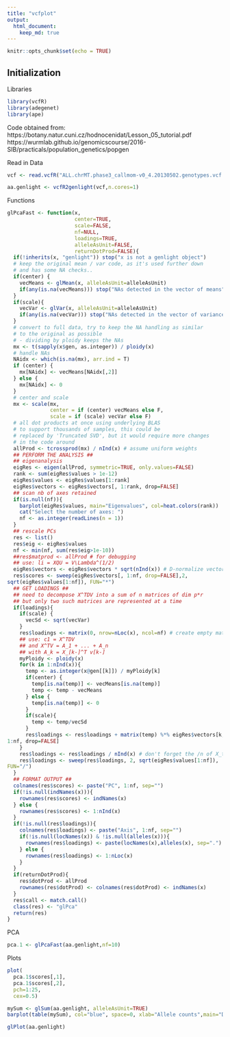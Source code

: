 ---
title: "vcfplot"
output: 
  html_document:
    keep_md: true
---

```{r setup, include=FALSE}
knitr::opts_chunk$set(echo = TRUE)
```

## Initialization

Libraries

```{r}
library(vcfR)
library(adegenet)
library(ape)

```


Code obtained from:
https://botany.natur.cuni.cz/hodnocenidat/Lesson_05_tutorial.pdf
https://wurmlab.github.io/genomicscourse/2016-SIB/practicals/population_genetics/popgen

Read in Data

```{r}
vcf <- read.vcfR("ALL.chrMT.phase3_callmom-v0_4.20130502.genotypes.vcf.gz")
```

```{r}
aa.genlight <- vcfR2genlight(vcf,n.cores=1)
```
Functions

```{r}
glPcaFast <- function(x, 
                      center=TRUE, 
                      scale=FALSE, 
                      nf=NULL, 
                      loadings=TRUE, 
                      alleleAsUnit=FALSE, 
                      returnDotProd=FALSE){ 
  if(!inherits(x, "genlight")) stop("x is not a genlight object") 
  # keep the original mean / var code, as it's used further down 
  # and has some NA checks.. 
  if(center) { 
    vecMeans <- glMean(x, alleleAsUnit=alleleAsUnit) 
    if(any(is.na(vecMeans))) stop("NAs detected in the vector of means") 
  } 
  if(scale){ 
    vecVar <- glVar(x, alleleAsUnit=alleleAsUnit) 
    if(any(is.na(vecVar))) stop("NAs detected in the vector of variances") 
  } 
  # convert to full data, try to keep the NA handling as similar 
  # to the original as possible 
  # - dividing by ploidy keeps the NAs 
  mx <- t(sapply(x$gen, as.integer)) / ploidy(x) 
  # handle NAs 
  NAidx <- which(is.na(mx), arr.ind = T) 
  if (center) { 
    mx[NAidx] <- vecMeans[NAidx[,2]] 
  } else { 
    mx[NAidx] <- 0 
  } 
  # center and scale 
  mx <- scale(mx, 
              center = if (center) vecMeans else F, 
              scale = if (scale) vecVar else F) 
  # all dot products at once using underlying BLAS 
  # to support thousands of samples, this could be 
  # replaced by 'Truncated SVD', but it would require more changes 
  # in the code around 
  allProd <- tcrossprod(mx) / nInd(x) # assume uniform weights 
  ## PERFORM THE ANALYSIS ## 
  ## eigenanalysis 
  eigRes <- eigen(allProd, symmetric=TRUE, only.values=FALSE) 
  rank <- sum(eigRes$values > 1e-12) 
  eigRes$values <- eigRes$values[1:rank] 
  eigRes$vectors <- eigRes$vectors[, 1:rank, drop=FALSE] 
  ## scan nb of axes retained 
  if(is.null(nf)){ 
    barplot(eigRes$values, main="Eigenvalues", col=heat.colors(rank)) 
    cat("Select the number of axes: ") 
    nf <- as.integer(readLines(n = 1)) 
  } 
  ## rescale PCs 
  res <- list() 
  res$eig <- eigRes$values 
  nf <- min(nf, sum(res$eig>1e-10)) 
  ##res$matprod <- allProd # for debugging 
  ## use: li = XQU = V\Lambda^(1/2) 
  eigRes$vectors <- eigRes$vectors * sqrt(nInd(x)) # D-normalize vectors 
  res$scores <- sweep(eigRes$vectors[, 1:nf, drop=FALSE],2, 
sqrt(eigRes$values[1:nf]), FUN="*") 
  ## GET LOADINGS ## 
  ## need to decompose X^TDV into a sum of n matrices of dim p*r 
  ## but only two such matrices are represented at a time 
  if(loadings){ 
    if(scale) { 
      vecSd <- sqrt(vecVar) 
    } 
    res$loadings <- matrix(0, nrow=nLoc(x), ncol=nf) # create empty matrix 
    ## use: c1 = X^TDV 
    ## and X^TV = A_1 + ... + A_n 
    ## with A_k = X_[k-]^T v[k-] 
    myPloidy <- ploidy(x) 
    for(k in 1:nInd(x)){ 
      temp <- as.integer(x@gen[[k]]) / myPloidy[k] 
      if(center) { 
        temp[is.na(temp)] <- vecMeans[is.na(temp)] 
        temp <- temp - vecMeans 
      } else { 
        temp[is.na(temp)] <- 0 
      } 
      if(scale){ 
        temp <- temp/vecSd 
      } 
      res$loadings <- res$loadings + matrix(temp) %*% eigRes$vectors[k, 
1:nf, drop=FALSE] 
    } 
    res$loadings <- res$loadings / nInd(x) # don't forget the /n of X_tDV 
    res$loadings <- sweep(res$loadings, 2, sqrt(eigRes$values[1:nf]), 
FUN="/") 
  } 
  ## FORMAT OUTPUT ## 
  colnames(res$scores) <- paste("PC", 1:nf, sep="") 
  if(!is.null(indNames(x))){ 
    rownames(res$scores) <- indNames(x) 
  } else { 
    rownames(res$scores) <- 1:nInd(x) 
  } 
  if(!is.null(res$loadings)){ 
    colnames(res$loadings) <- paste("Axis", 1:nf, sep="") 
    if(!is.null(locNames(x)) & !is.null(alleles(x))){ 
      rownames(res$loadings) <- paste(locNames(x),alleles(x), sep=".") 
    } else { 
      rownames(res$loadings) <- 1:nLoc(x) 
    } 
  } 
  if(returnDotProd){ 
    res$dotProd <- allProd 
    rownames(res$dotProd) <- colnames(res$dotProd) <- indNames(x) 
  } 
  res$call <- match.call() 
  class(res) <- "glPca" 
  return(res) 
}
```


PCA

```{r}
pca.1 <- glPcaFast(aa.genlight,nf=10)
```

Plots

```{r}
plot(
  pca.1$scores[,1],
  pca.1$scores[,2],
  pch=1:25,
  cex=0.5)


```


```{r}
mySum <- glSum(aa.genlight, alleleAsUnit=TRUE)
barplot(table(mySum), col="blue", space=0, xlab="Allele counts",main="Distribution of ALT allele counts in total dataset")
```
```{r}
glPlot(aa.genlight)
```